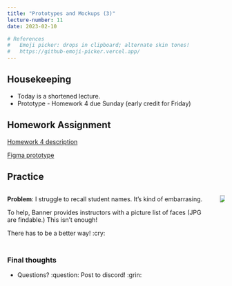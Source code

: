 ```yaml
---
title: "Prototypes and Mockups (3)"
lecture-number: 11
date: 2023-02-10

# References
#   Emoji picker: drops in clipboard; alternate skin tones!
#   https://github-emoji-picker.vercel.app/
---
```



## Housekeeping

- Today is a shortened lecture.
- Prototype - Homework 4 due Sunday (early credit for Friday)

## Homework Assignment

[Homework 4 description](https://github.com/cmsc-vcu/cmsc475-202320-hw4-jleonard99)

[Figma prototype](https://www.figma.com/proto/N2M13qdXbPmzJdbNXxKYv0/Prototyping-in-Figma?node-id=0%3A78&scaling=scale-down&page-id=0%3A1&starting-point-node-id=0%3A2&show-proto-sidebar=1)


## Practice {.smaller}

::::{.columns}

:::{.column}

**Problem**: I struggle to recall student names. It's kind of embarrasing.

To help, Banner provides
instructors with a picture list of faces (JPG are findable.) This isn't enough!

There has to be a better way!  :cry:

:::

:::{.column .absolute top=0 right=0}

![](assets/student-pictures-example.png)

:::

::::


## {background-color="black"}

### Final thoughts

- Questions? :question:    Post to discord! :grin:

